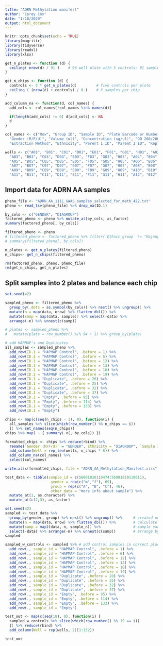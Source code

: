```yaml
---
title: "ADRN Methylation manifest"
author: "Corey Cox"
date: "1/10/2020"
output: html_document
---
```


```r
knitr::opts_chunk$set(echo = TRUE)
library(magrittr)
library(tidyverse)
library(readxl)
library(xlsx)
```

```r
get_n_plates <- function (d) {
  ceiling( nrow(d) / 91 )    # 96 well plate with 5 controls: 91 samples/plate
}

get_n_chips <- function (d) {
  controls <- 5 * get_n_plates(d)         # five controls per plate
  ceiling ( (nrow(d) + controls) / 8 )    # 8 samples per chip
}

add_column_na <- function(d, col_names) {
  add_cols <- col_names[!col_names %in% names(d)]

  if(length(add_cols) != 0) d[add_cols] <- NA
  d
}

col_names <- c("Row", "Group ID", "Sample ID", "Plate Barcode or Number", "Well", "Sample Well", "Species",
  "Gender (M/F/U)", "Volume (ul)", "Concentration (ng/ul)", "OD 260/280", "Tissue Source",
  "Extraction Method", "Ethnicity", "Parent 1 ID", "Parent 2 ID", "Replicate(s) ID", "Cancer Sample (Y/N)")

wells <- c("A01", "B01", "C01", "D01", "E01", "F01", "G01", "H01", "A02", "B02", "C02", "D02", "E02", "F02", "G02", "H02",
  "A03", "B03", "C03", "D03", "E03", "F03", "G03", "H03", "A04", "B04", "C04", "D04", "E04", "F04", "G04", "H04", 
  "A05", "B05", "C05", "D05", "E05", "F05", "G05", "H05", "A06", "B06", "C06", "D06", "E06", "F06", "G06", "H06",
  "A07", "B07", "C07", "D07", "E07", "F07", "G07", "H07", "A08", "B08", "C08", "D08", "E08", "F08", "G08", "H08",
  "A09", "B09", "C09", "D09", "E09", "F09", "G09", "H09", "A10", "B10", "C10", "D10", "E10", "F10", "G10", "H10",
  "A11", "B11", "C11", "D11", "E11", "F11", "G11", "H11", "A12", "B12", "C12", "D12", "E12", "F12", "G12", "H12")
```



## Import data for ADRN AA samples

```r
pheno_file <- "ADRN_AA_1111_GWAS_samples_selected_for_meth_422.txt"
pheno <- read_tsv(pheno_file) %>% drop_na(ID.1)

by_cols <- c("GENDER", "DIAGROUP")
factored_pheno <- pheno %>% mutate_at(by_cols, as_factor)
summary(factored_pheno[, by_cols])

filtered_pheno <- pheno
# filtered_pheno <- factored_pheno %>% filter(`Ethnic group` != "Majang")
# summary(filtered_pheno[, by_cols])

n_plates <- get_n_plates(filtered_pheno)
n_chips<- get_n_chips(filtered_pheno)

rm(factored_pheno, pheno, pheno_file)
rm(get_n_chips, get_n_plates)
```

## Split samples into 2 plates and balance each chip

```r
set.seed(42)

sampled_pheno <- filtered_pheno %>%
  group_by(.dots = as.symbol(by_cols)) %>% nest() %>% ungroup() %>%     # Create nested table by gender & group
  mutate(n = map(data, nrow) %>% flatten_dbl()) %>%                     # Calculate number of samples per set
  mutate(samp = map(data, sample)) %>% select(-data) %>%                # Resample each set
  arrange(-n) %>% unnest(c(samp))                                       # Arrange by set size, get samples

# plates <- sampled_pheno %>%
#   mutate(plate = row_number() %/% 94 + 1) %>% group_by(plate)

# add HAPMAP's and Duplicates
all_samples <- sampled_pheno %>%
  add_row(ID.1 = "HAPMAP Control", .before = 1) %>%
  add_row(ID.1 = "HAPMAP Control", .before = 6) %>%
  add_row(ID.1 = "HAPMAP Control", .before = 12) %>%
  add_row(ID.1 = "HAPMAP Control", .before = 13) %>%
  add_row(ID.1 = "HAPMAP Control", .before = 18) %>%
  add_row(ID.1 = "HAPMAP Control", .before = 19) %>%
  add_row(ID.1 = "Duplicate", .before = 20) %>%
  add_row(ID.1 = "Duplicate", .before = 25) %>%
  add_row(ID.1 = "Duplicate", .before = 32) %>%
  add_row(ID.1 = "Duplicate", .before = 37) %>%
  add_row(ID.1 = "Empty", .before = 95) %>%
  add_row(ID.1 = "Empty", .before = 114) %>%
  add_row(ID.1 = "Empty", .before = 133) %>%
  add_row(ID.1 = "Empty")

chips <- map(c(seq(n_chips - 1), 0), function(i) {
  all_samples %>% slice(which(row_number() %% n_chips == i))
  }) %>% set_names(seq(n_chips))
chips %>% map( ~ { summary(.x[, by_cols]) })

formatted_chips <- chips %>% reduce(rbind) %>%
  rename(`Gender (M/F/U)` = "GENDER", Ethnicity = "DIAGROUP", `Sample ID` = "ID.1") %>%
  add_column(Well = rep_len(wells, n_chips * 8)) %>%
  add_column_na(col_names) %>%
  select(col_names)

write.xlsx(formatted_chips, file = "ADRN_AA_Methylation_Manifest.xlsx", showNA = FALSE)
```

```r
test_data <- tibble(sample_id = c(56001810110474:56001810110611), 
                     gender = rep(c("m","f"), 69), 
                     group = rep(c("A", "B", "C"), 46),
                     other_data = "more info about sample") %>% 
  mutate_at(1, as.character) %>%
  mutate_at(c(2,3), as_factor)

set.seed(42)
sampled <- test_data %>%
  group_by(gender, group) %>% nest() %>% ungroup() %>%     # created nested table by gender & group
  mutate(n = map(data, nrow) %>% flatten_dbl()) %>%        # calculate number of samples in each group
  mutate(samp = map2(data, n, sample_n)) %>%               # sample each group - remove order effects
  select(-data) %>% arrange(-n) %>% unnest(c(samp))        # arrange by group size, get samples
sampled

sampled_w_controls <- sampled %>% # add control samples in correct placement
  add_row(., sample_id = "HAPMAP Control", .before = 1) %>%
  add_row(., sample_id = "HAPMAP Control", .before = 6) %>%
  add_row(., sample_id = "HAPMAP Control", .before = 12) %>%
  add_row(., sample_id = "HAPMAP Control", .before = 13) %>%
  add_row(., sample_id = "HAPMAP Control", .before = 18) %>%
  add_row(., sample_id = "HAPMAP Control", .before = 19) %>%
  add_row(., sample_id = "Duplicate", .before = 20) %>%
  add_row(., sample_id = "Duplicate", .before = 25) %>%
  add_row(., sample_id = "Duplicate", .before = 32) %>%
  add_row(., sample_id = "Duplicate", .before = 37) %>%
  add_row(., sample_id = "Empty", .before = 95) %>%
  add_row(., sample_id = "Empty", .before = 114) %>%
  add_row(., sample_id = "Empty", .before = 133) %>%
  add_row(., sample_id = "Empty")

test_out <- map(c(seq(18), 0), function(i) { 
  sampled_w_controls %>% slice(which(row_number() %% 19 == i))
  }) %>% reduce(rbind) %>%
  add_column(Well = rep(wells, 2)[1:152])

test_out
```

